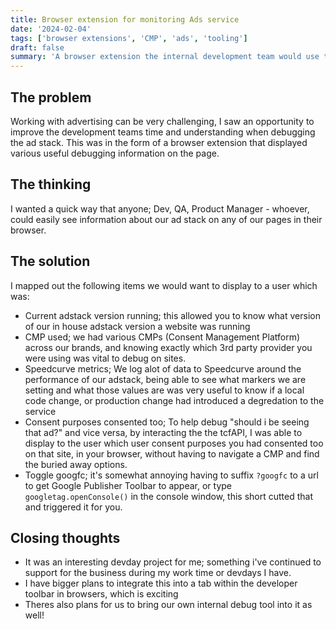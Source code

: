 ```yaml
---
title: Browser extension for monitoring Ads service
date: '2024-02-04'
tags: ['browser extensions', 'CMP', 'ads', 'tooling']
draft: false
summary: 'A browser extension the internal development team would use to monitor and debug anything to do with our Ad stack and CMPs'
---
```


## The problem

Working with advertising can be very challenging, I saw an opportunity to improve the development teams time and understanding when debugging the ad stack. This was in the form of a browser extension that displayed various useful debugging information on the page.

## The thinking

I wanted a quick way that anyone; Dev, QA, Product Manager - whoever, could easily see information about our ad stack on any of our pages in their browser.


## The solution

I mapped out the following items we would want to display to a user which was:

- Current adstack version running; this allowed you to know what version of our in house adstack version a website was running
- CMP used; we had various CMPs (Consent Management Platform) across our brands, and knowing exactly which 3rd party provider you were using was vital to debug on sites.
- Speedcurve metrics; We log alot of data to Speedcurve around the performance of our adstack, being able to see what markers we are setting and what those values are was very useful to know if a local code change, or production change had introduced a degredation to the service
- Consent purposes consented too; To help debug "should i be seeing that ad?" and vice versa, by interacting the the tcfAPI, I was able to display to the user which user consent purposes you had consented too on that site, in your browser, without having to navigate a CMP and find the buried away options.
- Toggle googfc; it's somewhat annoying having to suffix `?googfc` to a url to get Google Publisher Toolbar to appear, or type `googletag.openConsole()` in the console window, this short cutted that and triggered it for you.

## Closing thoughts

- It was an interesting devday project for me; something i've continued to support for the business during my work time or devdays I have.
- I have bigger plans to integrate this into a tab within the developer toolbar in browsers, which is exciting
- Theres also plans for us to bring our own internal debug tool into it as well!